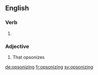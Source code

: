 ==English==

===Verb===
{{head|en}}

# {{present participle of|opsonize|lang=en}}

===Adjective===
{{en-adj}}

# That opsonizes

[[de:opsonizing]]
[[fr:opsonizing]]
[[sv:opsonizing]]